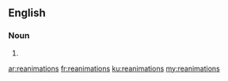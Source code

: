 {{also|réanimations}}
==English==

===Noun===
{{head|en|noun plural form}}

# {{plural of|reanimation|lang=en}}

[[ar:reanimations]]
[[fr:reanimations]]
[[ku:reanimations]]
[[my:reanimations]]